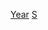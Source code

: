 {{Parent category}}
{{Commons category|Olympic ski jumpers by year}}
[[Category:奧運跳台滑雪運動員|Year]]
[[Category:各年各项目冬季奥运运动员|S]]